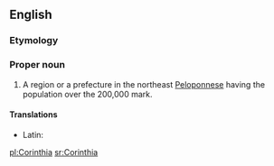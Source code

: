 ==English==
{{wikipedia}}

===Etymology===
{{suffix|Corinth|ia}}

===Proper noun===
{{en-proper noun}}

# A region or a prefecture in the northeast [[Peloponnese]] having the population over the 200,000 mark.

====Translations====
{{trans-top|region in northeast Peloponnese}}
* Latin: {{t-|la|Corinthia}}
{{trans-mid}}
{{trans-bottom}}

[[pl:Corinthia]]
[[sr:Corinthia]]
